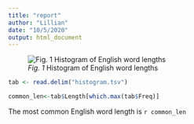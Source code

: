 ```yaml
---
title: "report"
author: "Lillian"
date: "10/5/2020"
output: html_document
---
```



![*Fig. 1* Histogram of English word lengths](histogram.png)


```r
tab <- read.delim("histogram.tsv")
```


```r
common_len<-tab$Length[which.max(tab$Freq)]
```

The most common English word length is `r common_len`